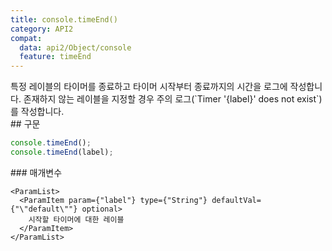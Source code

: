 ```yaml
---
title: console.timeEnd()
category: API2
compat:
  data: api2/Object/console
  feature: timeEnd
---
```


<Section>
  특정 레이블의 타이머를 종료하고 타이머 시작부터 종료까지의 시간을 로그에 작성합니다. 존재하지 않는 레이블을 지정할 경우 주의 로그(`Timer '{label}' does not exist`)를 작성합니다.
</Section>
<Section>
  ## 구문

  ~~~js
  console.timeEnd();
  console.timeEnd(label);
  ~~~

  <Section>
    ### 매개변수

    <ParamList>
      <ParamItem param={"label"} type={"String"} defaultVal={"\"default\""} optional>
        시작할 타이머에 대한 레이블
      </ParamItem>
    </ParamList>
  </Section>
</Section>